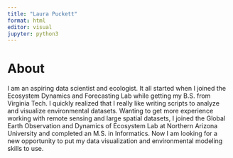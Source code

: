 ```yaml
---
title: "Laura Puckett"
format: html
editor: visual
jupyter: python3
---
```


# About

I am an aspiring data scientist and ecologist. It all started when I joined the Ecosystem Dynamics and Forecasting Lab while getting my B.S. from Virginia Tech. I quickly realized that I really like writing scripts to analyze and visualize environmental datasets. Wanting to get more experience working with remote sensing and large spatial datasets, I joined the Global Earth Observation and Dynamics of Ecosystem Lab at Northern Arizona University and completed an M.S. in Informatics. Now I am looking for a new opportunity to put my data visualization and environmental modeling skills to use.
